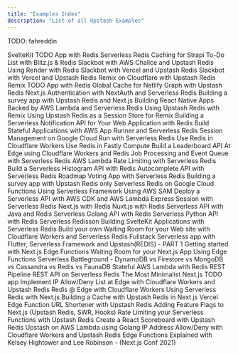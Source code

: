 ```yaml
---
title: "Examples Index"
description: "List of all Upstash Examples"
---
```


TODO: fahreddin

<TagFilters>
    <TagFilters.Item
        externalLink
        type="Article"
        tags={["Svelte"]}
        url="https://blog.upstash.com/sveltekit-todo-redis"
    >
        SvelteKit TODO App with Redis
    </TagFilters.Item>
    <TagFilters.Item
        externalLink
        type="Article"
        tags={["Strapi"]}
        url="https://blog.upstash.com/redis-strapi"
    >
        Serverless Redis Caching for Strapi
    </TagFilters.Item>
    <TagFilters.Item
        externalLink
        type="Article"
        tags={["Blitz.js"]}
        url="https://blog.upstash.com/blitzjs-todo-redis"
    >
        To-Do List with Blitz.js & Redis
    </TagFilters.Item>
    <TagFilters.Item
        externalLink
        type="Article"
        tags={["AWS Chalice", "Slackbot"]}
        url="https://blog.upstash.com/chalice-event-reminder-slackbot"
    >
        Slackbot with AWS Chalice and Upstash Redis
    </TagFilters.Item>
    <TagFilters.Item
        externalLink
        type="Article"
        tags={["Render"]}
        url="https://blog.upstash.com/render-serverless-redis"
    >
        Using Render with Redis
    </TagFilters.Item>
    <TagFilters.Item
        externalLink
        type="Article"
        tags={["Slackbot", "Vercel"]}
        url="https://blog.upstash.com/vercel-note-taker-slackbot"
    >
        Slackbot with Vercel and Upstash Redis
    </TagFilters.Item>
    <TagFilters.Item
        externalLink
        type="Article"
        tags={["Slackbot", "Vercel"]}
        url="https://blog.upstash.com/vercel-note-taker-slackbot"
    >
        Slackbot with Vercel and Upstash Redis
    </TagFilters.Item>
    <TagFilters.Item
        externalLink
        type="Article"
        tags={["Remix", "Cloudflare Workers"]}
        url="https://blog.upstash.com/fast_websites_with_Remix_on_Cloudflare_and_Upstash_Redis"
    >
        Remix on Cloudflare with Upstash Redis
    </TagFilters.Item>
    <TagFilters.Item
        externalLink
        type="Article"
        tags={["Remix"]}
        url="https://blog.upstash.com/remix-todo-redis"
    >
        Remix TODO App with Redis
    </TagFilters.Item>
    <TagFilters.Item
        externalLink
        type="Article"
        tags={["GraphQL", "Netlify"]}
        url="https://blog.upstash.com/netlify-graph-upstash"
    >
        Global Cache for Netlify Graph with Upstash Redis
    </TagFilters.Item>
    <TagFilters.Item
        externalLink
        type="Article"
        tags={["Next.js", "NextAuth"]}
        url="https://blog.upstash.com/next-auth-serverless-redis"
    >
        Next.js Authentication with NextAuth and Serverless Redis
    </TagFilters.Item>
    <TagFilters.Item
        externalLink
        type="Article"
        tags={["Next.js"]}
        url="https://blog.upstash.com/survey-serverless-redis"
    >
        Building a survey app with Upstash Redis and Next.js
    </TagFilters.Item>
    <TagFilters.Item
        externalLink
        type="Article"
        tags={["React Native", "Mobile"]}
        url="https://blog.upstash.com/serverless-react-native"
    >
        Building React Native Apps Backed by AWS Lambda and Serverless Redis
    </TagFilters.Item>
    <TagFilters.Item
        externalLink
        type="Article"
        tags={["Remix", "Node.js"]}
        url="https://blog.upstash.com/redis-with-remix"
    >
        Using Upstash Redis with Remix
    </TagFilters.Item>
    <TagFilters.Item
        externalLink
        type="Article"
        tags={["Remix", "Node.js"]}
        url="https://blog.upstash.com/redis-session-remix"
    >
        Using Upstash Redis as a Session Store for Remix
    </TagFilters.Item>
    <TagFilters.Item
        externalLink
        type="Article"
        tags={["REST-API", "Backendless"]}
        url="https://docs.upstash.com/redis/tutorials/notification"
    >
        Building a Serverless Notification API for Your Web Application with
        Redis
    </TagFilters.Item>
    <TagFilters.Item
        externalLink
        type="Article"
        tags={["AWS App Runner", "Node.js"]}
        url="https://docs.upstash.com/redis/tutorials/aws_app_runner_with_redis"
    >
        Build Stateful Applications with AWS App Runner and Serverless Redis
    </TagFilters.Item>
    <TagFilters.Item
        externalLink
        type="Article"
        tags={["Google Cloud"]}
        url="https://docs.upstash.com/redis/tutorials/cloud_run_sessions"
    >
        Session Management on Google Cloud Run with Serverless Redis
    </TagFilters.Item>
    <TagFilters.Item
        externalLink
        type="Article"
        tags={["Cloudflare Workers", "upstash-redis", "REST-API"]}
        url="https://docs.upstash.com/redis/tutorials/cloudflare_workers_with_redis"
    >
        Use Redis in Cloudflare Workers
    </TagFilters.Item>
    <TagFilters.Item
        externalLink
        type="Article"
        tags={["Fastly Compute", "upstash-redis", "REST-API"]}
        url="https://blog.upstash.com/fastly-compute-edge-with-redis"
    >
        Use Redis in Fastly Compute
    </TagFilters.Item>
    <TagFilters.Item
        externalLink
        type="Article"
        tags={["Cloudflare Workers"]}
        url="https://docs.upstash.com/redis/tutorials/edge_leaderboard"
    >
        Build a Leaderboard API At Edge using Cloudflare Workers and Redis
    </TagFilters.Item>
    <TagFilters.Item
        externalLink
        type="Article"
        tags={["AWS Lambda", "Node.js"]}
        url="https://docs.upstash.com/redis/tutorials/job_processing"
    >
        Job Processing and Event Queue with Serverless Redis
    </TagFilters.Item>
    <TagFilters.Item
        externalLink
        type="Article"
        tags={["AWS Lambda", "Node.js"]}
        url="https://docs.upstash.com/redis/tutorials/rate-limiting"
    >
        AWS Lambda Rate Limiting with Serverless Redis
    </TagFilters.Item>
    <TagFilters.Item
        externalLink
        type="Article"
        tags={["AWS Lambda", "Node.js"]}
        url="https://docs.upstash.com/redis/tutorials/histogram"
    >
        Build a Serverless Histogram API with Redis
    </TagFilters.Item>
    <TagFilters.Item
        externalLink
        type="Article"
        tags={["AWS Lambda", "Node.js"]}
        url="https://docs.upstash.com/redis/tutorials/auto_complete_with_serverless_redis"
    >
        Autocomplete API with Serverless Redis
    </TagFilters.Item>
    <TagFilters.Item
        externalLink
        type="Article"
        tags={["Next.js", "Vercel"]}
        url="https://docs.upstash.com/redis/tutorials/roadmap_voting"
    >
        Roadmap Voting App with Serverless Redis
    </TagFilters.Item>
    <TagFilters.Item
        externalLink
        type="Article"
        tags={["Next.js"]}
        url="https://blog.upstash.com/survey-serverless-redis"
    >
        Building a survey app with Upstash Redis only
    </TagFilters.Item>
    <TagFilters.Item
        externalLink
        type="Article"
        tags={["Google Cloud"]}
        url="https://docs.upstash.com/redis/tutorials/using_google_cloud_functions"
    >
        Serverless Redis on Google Cloud Functions
    </TagFilters.Item>
    <TagFilters.Item
        externalLink
        type="Article"
        tags={["AWS Lambda"]}
        url="https://docs.upstash.com/redis/tutorials/using_serverless_framework"
    >
        Using Serverless Framework
    </TagFilters.Item>
    <TagFilters.Item
        externalLink
        type="Article"
        tags={["AWS Lambda"]}
        url="https://docs.upstash.com/redis/tutorials/using_aws_sam"
    >
        Using AWS SAM
    </TagFilters.Item>
    <TagFilters.Item
        externalLink
        type="Article"
        tags={["AWS Lambda"]}
        url="https://docs.upstash.com/redis/tutorials/api_with_cdk"
    >
        Deploy a Serverless API with AWS CDK and AWS Lambda
    </TagFilters.Item>
    <TagFilters.Item
        externalLink
        type="Article"
        tags={["Node.js"]}
        url="https://docs.upstash.com/redis/tutorials/express_session"
    >
        Express Session with Serverless Redis
    </TagFilters.Item>
    <TagFilters.Item
        externalLink
        type="Article"
        tags={["Next.js"]}
        url="https://docs.upstash.com/redis/tutorials/nextjs_with_redis"
    >
        Next.js with Redis
    </TagFilters.Item>
    <TagFilters.Item
        externalLink
        type="Article"
        tags={["Nuxt.js"]}
        url="https://docs.upstash.com/redis/tutorials/nuxtjs_with_redis"
    >
        Nuxt.js with Redis
    </TagFilters.Item>
    <TagFilters.Item
        externalLink
        type="Article"
        tags={["Java", "AWS Lambda"]}
        url="https://docs.upstash.com/redis/tutorials/serverless_java_redis"
    >
        Serverless API with Java and Redis
    </TagFilters.Item>
    <TagFilters.Item
        externalLink
        type="Article"
        tags={["Go", "AWS Lambda"]}
        url="https://docs.upstash.com/redis/tutorials/goapi"
    >
        Serverless Golang API with Redis
    </TagFilters.Item>
    <TagFilters.Item
        externalLink
        type="Article"
        tags={["Python", "AWS Lambda"]}
        url="https://docs.upstash.com/redis/tutorials/pythonapi"
    >
        Serverless Python API with Redis
    </TagFilters.Item>
    <TagFilters.Item
        externalLink
        type="Article"
        tags={["Java"]}
        url="https://docs.upstash.com/redis/tutorials/redisson"
    >
        Serverless Redisson
    </TagFilters.Item>
    <TagFilters.Item
        externalLink
        type="Article"
        tags={["Svelte", "Netlify"]}
        url="https://blog.upstash.com/svelte-with-serverless-redis"
    >
        Building SvelteKit Applications with Serverless Redis
    </TagFilters.Item>
    <TagFilters.Item
        externalLink
        type="Article"
        tags={["Cloudflare Workers", "upstash-redis", "REST-API"]}
        url="https://blog.upstash.com/cloudflare-workers-waiting-room"
    >
        Build your own Waiting Room for your Web site with Cloudflare Workers
        and Serverless Redis
    </TagFilters.Item>
    <TagFilters.Item
        externalLink
        type="Article"
        tags={["AWS Lambda", "Mobile", "Flutter"]}
        url="https://blog.upstash.com/serverless-with-flutter"
    >
        Fullstack Serverless app with Flutter, Serverless Framework and
        Upstash(REDIS) - PART 1
    </TagFilters.Item>
    <TagFilters.Item
        externalLink
        type="Article"
        tags={["Next.js Edge", "Next.js", "Vercel"]}
        url="https://blog.upstash.com/getstarted-nextjs-edge-with-redis"
    >
        Getting started with Next.js Edge Functions
    </TagFilters.Item>
    <TagFilters.Item
        externalLink
        type="Article"
        tags={["Next.js Edge", "Next.js", "Vercel"]}
        url="https://blog.upstash.com/nextjs-edge-waiting-room"
    >
        Waiting Room for your Next.js App Using Edge Functions
    </TagFilters.Item>
    <TagFilters.Item
        externalLink
        type="Article"
        tags={["Benchmark"]}
        url="https://blog.upstash.com/serverless-database-benchmark"
    >
        Serverless Battleground - DynamoDB vs Firestore vs MongoDB vs Cassandra
        vs Redis vs FaunaDB
    </TagFilters.Item>
    <TagFilters.Item
        externalLink
        type="Article"
        tags={["AWS Lambda", "REST-API"]}
        url="https://blog.upstash.com/aws-lambda-redis-rest"
    >
        Stateful AWS Lambda with Redis REST
    </TagFilters.Item>
    <TagFilters.Item
        externalLink
        type="Article"
        tags={["REST-API"]}
        url="https://blog.upstash.com/pipeline"
    >
        Pipeline REST API on Serverless Redis
    </TagFilters.Item>
    <TagFilters.Item
        externalLink
        type="Article"
        tags={["Next.js", "Vercel", "REST-API"]}
        url="https://blog.upstash.com/nextjs-todo"
    >
        The Most Minimalist Next.js TODO app
    </TagFilters.Item>
    <TagFilters.Item
        externalLink
        type="Article"
        tags={["Cloudflare Workers", "REST-API"]}
        url="https://blog.upstash.com/edge-guard"
    >
        Implement IP Allow/Deny List at Edge with Cloudflare Workers and Upstash
        Redis
    </TagFilters.Item>
    <TagFilters.Item
        externalLink
        type="Article"
        tags={["Cloudflare Workers"]}
        url="https://blog.upstash.com/redis-cloudflare-workers"
    >
        Redis @ Edge with Cloudflare Workers
    </TagFilters.Item>
    <TagFilters.Item
        externalLink
        type="Video"
        tags={["Next.js", "Vercel"]}
        url="https://www.youtube.com/watch?v=FytxaSVQROc"
    >
        Using Serverless Redis with Next.js
    </TagFilters.Item>
    <TagFilters.Item
        externalLink
        type="Video"
        tags={["Next.js"]}
        url="https://www.youtube.com/watch?v=sBiUqozxY4o"
    >
        Building a Cache with Upstash Redis in Next.js
    </TagFilters.Item>
    <TagFilters.Item
        externalLink
        type="Video"
        tags={["Next.js Edge", "Next.js", "Vercel"]}
        url="https://www.youtube.com/watch?v=hu2SrILiEgE"
    >
        Vercel Edge Function URL Shortener with Upstash Redis
    </TagFilters.Item>
    <TagFilters.Item
        externalLink
        type="Video"
        tags={["Next.js"]}
        url="https://www.youtube.com/watch?v=S1oOlKQo8CY"
    >
        Adding Feature Flags to Next.js (Upstash Redis, SWR, Hooks)
    </TagFilters.Item>
    <TagFilters.Item
        externalLink
        type="Video"
        tags={["Next.js"]}
        url="https://www.youtube.com/watch?v=_opoQpUMqF4"
    >
        Rate Limiting your Serverless Functions with Upstash Redis
    </TagFilters.Item>
    <TagFilters.Item
        externalLink
        type="Video"
        tags={["Next.js"]}
        url="https://www.youtube.com/watch?v=1Dotv9T7nIs"
    >
        Create a React Scoreboard with Upstash Redis
    </TagFilters.Item>
    <TagFilters.Item
        externalLink
        type="Video"
        tags={["Go", "AWS Lambda"]}
        url="https://www.youtube.com/watch?v=EJ6CJ0GC9lk"
    >
        Upstash on AWS Lambda using Golang
    </TagFilters.Item>
    <TagFilters.Item
        externalLink
        type="Video"
        tags={["Cloudflare Workers"]}
        url="https://www.youtube.com/watch?v=g6hGJcuscoM"
    >
        IP Address Allow/Deny with Cloudflare Workers and Upstash Redis
    </TagFilters.Item>
    <TagFilters.Item
        externalLink
        type="Video"
        tags={["Vercel", "Next.js Edge"]}
        url="https://www.youtube.com/watch?v=yuxd2kurpzk&t=968s"
    >
        Edge Functions Explained with Kelsey Hightower and Lee Robinson -
        (Next.js Conf 2021)
    </TagFilters.Item>
</TagFilters>
